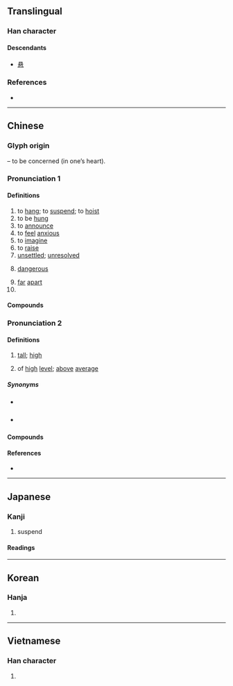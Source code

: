 {{character info/new}}
{{also|悬}}
==Translingual==

===Han character===
{{Han char|rn=61|rad=心|as=16|sn=20|four=62339|canj=BFP|ids=⿱縣心}}

====Descendants====
* [[悬]]

===References===
* {{Han ref|kx=0408.240|dkj=11462|dj=0749.220|hdz=42368.050|uh=61F8|ud=25080|bh=C461|bd=50273}}

----

==Chinese==

===Glyph origin===
{{Han etym}}
{{Han compound|縣|心|t2=heart|ls=psc|c1=p|c2=s}} – to be concerned (in one’s heart).

===Pronunciation 1===
{{zh-forms|s=悬}}
{{zh-pron
|m=xuán
|c=jyun4
|h=pfs=hièn
|md=hèng/hièng
|md_note=hèng - vernacular; hièng - literary
|mn=qz,tw,xm,zz:hiân/qz:soân
|mn_note=hiân - literary; soân - vernacular (俗)
|mn-t=huin5/ngui5/hiang5
|w=3hhyoe
|mc=y
|oc=y
|cat=v,a,pn
}}

====Definitions====
{{zh-hanzi}}

# to [[hang]]; to [[suspend]]; to [[hoist]]
# to be [[hung]]
# to [[announce]]
# to [[feel]] [[anxious]]
# to [[imagine]]
# to [[raise]]
# [[unsettled]]; [[unresolved]]
# {{lb|zh|colloquial}} [[dangerous]]
# [[far]] [[apart]]
# {{surname|lang=zh}}

====Compounds====
{{zh-der|室如懸磬|倒懸之危|勒馬懸崖|意懸|倒懸|強弱懸殊|刺股懸梁|子夏懸鶉|刺骨懸梁|心懸兩地|徹懸|命若懸絲|匏瓜空懸|口若懸河|天懸地隔|坐薪懸膽|倒懸捱命|如解倒懸|口如懸河|倒懸之急|倒懸之苦|懸腸掛肚|懸法|懸懸而望|懸絲診脈|懸崖|懸峰|懸梁刺骨|懸河|懸的過高|懸首|懸旌|懸山|懸賞|懸瀑|懸想|懸壺|懸風槌|秦鏡高懸|眼懸懸|懸棺葬|懸望|懸決|懸旌萬里|懸針|懸鶉百結|懸圃|懸河注水|懸頭刺股|懸臂|懸濁液|懸燈結彩|懸欠|懸鉤子|懸黎|懸弧之慶|懸崖勒馬|懸液劑|懸罄|懸魚|懸河注火|視覺懸崖|懸揣|懸殊|懸溜|懸絲傀儡|懸念|懸然如磬|懸心|懸肘|懸心吊膽|懸擬|懸吊|懸隔|懸案|懸頭|懸針垂露|懸崖絕壁|懸懸|懸斷|懸而未決|眾寡懸殊|懸車告老|明鏡高懸|相去懸殊|懸薄|目若懸珠|懸壺濟世|懸鶉|懸崖峭壁|懸膽|懸梁|懸岩峭壁|懸缺|懸車致仕|懸軍|懸弧|懸車之年|懸門|懸疑|懸腕|懸虛|掛腸懸膽|懸岩|懸浮|懸河瀉水|懸浮物|懸口|懸空|懸頭刺骨|懸壅垂|懸衡|懸癰|懸果|懸麻雨|懸絕|懸榻|懸掛|束馬懸車|懸若日月|懸梁刺股|懸空電車|掛印懸牌|懸宕|絕壁天懸|貧富懸殊|言若懸河|高懸|解民倒懸|鑿壁懸梁|設鼓懸鐘|言類懸河|附贅懸疣|羊續懸魚|逋懸|頭懸目眩|虛堂懸鏡|賣狗懸羊}}

===Pronunciation 2===
{{zh-forms|s=悬|alt=高,峘}}
{{zh-pron
|md=gèng
|md_note=vernacular
|mn=xm,tp,km:koâiⁿ/qz:kûiⁿ/zz,kh,tn,lk,sx,yl,mg,hc,tc:koân
|mn_note=vernacular
|mn-t=guin5
|mn-t_note=vernacular
|mc=y
|oc=y
|cat=a
}}

====Definitions====
{{zh-hanzi}}

# {{lb|zh|Min}} [[tall]]; [[high]]
# {{lb|zh|Min Nan}} of [[high]] [[level]]; [[above]] [[average]]

=====Synonyms=====
* {{sense|tall; high}} {{zh-l|高}}
* {{sense|of high level; above average}} {{zh-l|高}}

====Compounds====
{{zh-der|fold=1|大細目，懸低耳|徛懸山，看馬相踢|懸低|懸價|懸山|懸度|攑懸|漲懸價|牚懸|目睭看懸，無看低|身懸|頂懸|𬦰懸𬦰低}}

====References====
* {{thcwd|12998}}

----

==Japanese==

===Kanji===
{{ja-kanji|grade=c|rs=心16}}

# suspend

====Readings====
{{ja-readings
|goon=げん
|kanon=けん
|kanyoon=け
|kun=か-ける, か-かる
}}

----

==Korean==

===Hanja===
{{ko-hanja|hangeul=현|eumhun=매달 현|rv=hyeon|mr=hyŏn|y=hyen}}

# {{defn|lang=ko|sort=心16}}

----

==Vietnamese==

===Han character===
{{vi-hantu|[[huyền]]|rs=心16}}

# {{defn|lang=vi|sort=心16}}